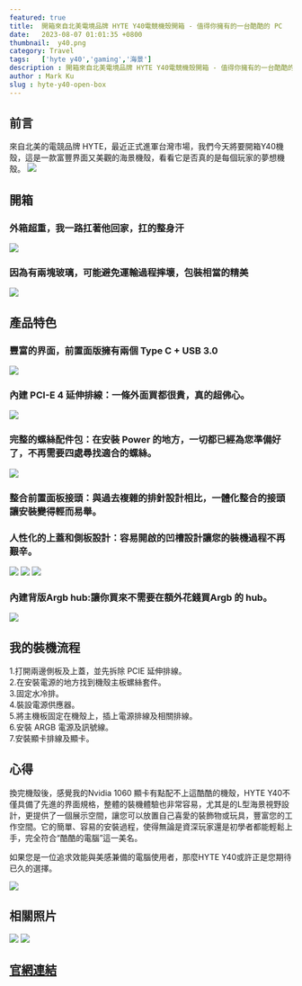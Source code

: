 ```yaml
---
featured: true
title:  開箱來自北美電境品牌 HYTE Y40電競機殼開箱 - 值得你擁有的一台酷酷的 PC
date:   2023-08-07 01:01:35 +0800
thumbnail:  y40.png
category: Travel
tags:   ['hyte y40','gaming','海景']
description : 開箱來自北美電境品牌 HYTE Y40電競機殼開箱 - 值得你擁有的一台酷酷的 PC
author : Mark Ku
slug : hyte-y40-open-box
--- 
```

## 前言
來自北美的電競品牌 HYTE，最近正式進軍台灣市場，我們今天將要開箱Y40機殼，這是一款富豐界面又美觀的海景機殼，看看它是否真的是每個玩家的夢想機殼。
![](https://i.imgur.com/9IOZ7JE.png)

## 開箱
### 外箱超重，我一路扛著他回家，扛的整身汗
![](https://i.imgur.com/pE6VcqD.png)
### 因為有兩塊玻璃，可能避免運輸過程摔壞，包裝相當的精美
![](https://i.imgur.com/v2UsIeR.jpg)

## 產品特色
### 豐富的界面，前置面版擁有兩個 Type C + USB 3.0
![](https://i.imgur.com/ZWPJMBi.png)

### 內建 PCI-E 4 延伸排線：一條外面買都很貴，真的超佛心。
![](https://i.imgur.com/Pb9r0Aw.png)
### 完整的螺絲配件包：在安裝 Power 的地方，一切都已經為您準備好了，不再需要四處尋找適合的螺絲。
![](https://i.imgur.com/uZgpbLh.jpg)

### 整合前置面板接頭：與過去複雜的排針設計相比，一體化整合的接頭讓安裝變得輕而易舉。
### 人性化的上蓋和側板設計：容易開啟的凹槽設計讓您的裝機過程不再艱辛。
![](https://i.imgur.com/0LeJ4br.jpg)
![](https://i.imgur.com/VX4xPJP.jpg)
![](https://i.imgur.com/44RP6Wf.jpg)
### 內建背版Argb hub:讓你買來不需要在額外花錢買Argb 的 hub。
![](https://i.imgur.com/ooXSbxK.jpg)

## 我的裝機流程
1.打開兩邊側板及上蓋，並先拆除 PCIE 延伸排線。  
2.在安裝電源的地方找到機殼主板螺絲套件。  
3.固定水冷排。  
4.裝設電源供應器。  
5.將主機板固定在機殼上，插上電源排線及相關排線。  
6.安裝 ARGB 電源及訊號線。  
7.安裝顯卡排線及顯卡。  

## 心得
換完機殼後，感覺我的Nvidia 1060 顯卡有點配不上這酷酷的機殼，HYTE Y40不僅具備了先進的界面規格，整體的裝機體驗也非常容易，尤其是的L型海景視野設計，更提供了一個展示空間，讓您可以放置自己喜愛的裝飾物或玩具，豐富您的工作空間。它的簡單、容易的安裝過程，使得無論是資深玩家還是初學者都能輕鬆上手，完全符合“酷酷的電腦”這一美名。

如果您是一位追求效能與美感兼備的電腦使用者，那麼HYTE Y40或許正是您期待已久的選擇。

![](https://i.imgur.com/646ZXOW.jpg)

## 相關照片
![](https://i.imgur.com/Xi9L0cm.jpg)
![](https://i.imgur.com/RjT3uGR.jpg)

## [官網連結](https://hyte.com/store/y40?v=133)



